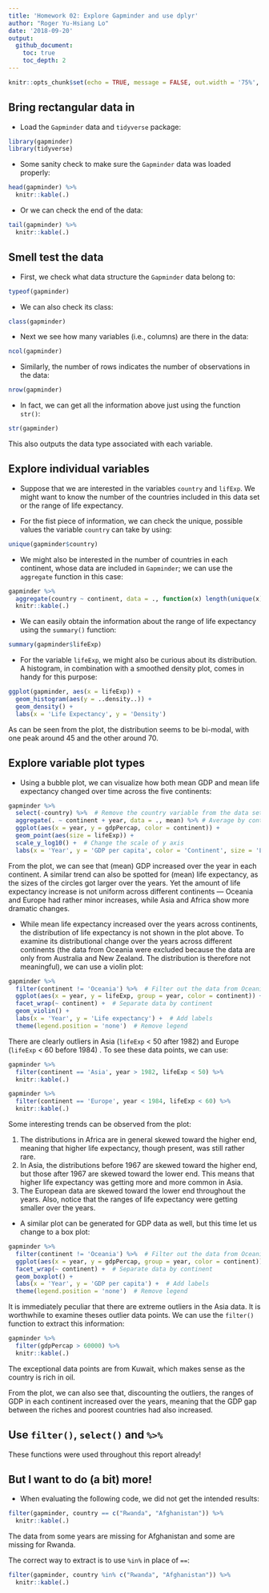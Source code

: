 ```yaml
---
title: 'Homework 02: Explore Gapminder and use dplyr'
author: "Roger Yu-Hsiang Lo"
date: '2018-09-20'
output:
  github_document:
    toc: true
    toc_depth: 2
---
```


```r
knitr::opts_chunk$set(echo = TRUE, message = FALSE, out.width = '75%', fig.align = 'center')
```

## Bring rectangular data in

- Load the `Gapminder` data and `tidyverse` package:
```r
library(gapminder)
library(tidyverse)
```

- Some sanity check to make sure the `Gapminder` data was loaded properly:
```r
head(gapminder) %>%
  knitr::kable(.)
```

- Or we can check the end of the data:
```r
tail(gapminder) %>%
  knitr::kable(.)
```

## Smell test the data

- First, we check what data structure the `Gapminder` data belong to:
```r
typeof(gapminder)
```

- We can also check its class:
```r
class(gapminder)
```

- Next we see how many variables (i.e., columns) are there in the data:
```r
ncol(gapminder)
```

- Similarly, the number of rows indicates the number of observations in the data:
```r
nrow(gapminder)
```

- In fact, we can get all the information above just using the function `str()`:
```r
str(gapminder)
```

This also outputs the data type associated with each variable.

## Explore individual variables

- Suppose that we are interested in the variables `country` and `lifExp`. We might want to know the number of the countries included in this data set or the range of life expectancy.

- For the fist piece of information, we can check the unique, possible values the variable `country` can take by using:
```r
unique(gapminder$country)
```

- We might also be interested in the number of countries in each continent, whose data are included in `Gapminder`; we can use the `aggregate` function in this case:
```r
gapminder %>%
  aggregate(country ~ continent, data = ., function(x) length(unique(x))) %>%
  knitr::kable(.)
```


- We can easily obtain the information about the range of life expectancy using the `summary()` function:
```r
summary(gapminder$lifeExp)
```

- For the variable `lifeExp`, we might also be curious about its distribution. A histogram, in combination with a smoothed density plot, comes in handy for this purpose:
```r
ggplot(gapminder, aes(x = lifeExp)) +
  geom_histogram(aes(y = ..density..)) +
  geom_density() +
  labs(x = 'Life Expectancy', y = 'Density')
```

As can be seen from the plot, the distribution seems to be bi-modal, with one peak around 45 and the other around 70.

## Explore variable plot types

- Using a bubble plot, we can visualize how both mean GDP and mean life expectancy changed over time across the five continents:
```r
gapminder %>%
  select(-country) %>%  # Remove the country variable from the data set
  aggregate(. ~ continent + year, data = ., mean) %>% # Average by continent and year
  ggplot(aes(x = year, y = gdpPercap, color = continent)) +
  geom_point(aes(size = lifeExp)) +
  scale_y_log10() +  # Change the scale of y axis
  labs(x = 'Year', y = 'GDP per capita', color = 'Continent', size = 'Life Expectancy')  # Add labels
```

From the plot, we can see that (mean) GDP increased over the year in each continent. A similar trend can also be spotted for (mean) life expectancy, as the sizes of the circles got larger over the years. Yet the amount of life expectancy increase is not uniform across different continents --- Oceania and Europe had rather minor increases, while Asia and Africa show more dramatic changes.

- While mean life expectancy increased over the years across continents, the distribution of life expectancy is not shown in the plot above. To examine its distributional change over the years across different continents (the data from Oceania were excluded because the data are only from Australia and New Zealand. The distribution is therefore not meaningful), we can use a violin plot:
```r
gapminder %>%
  filter(continent != 'Oceania') %>%  # Filter out the data from Oceania
  ggplot(aes(x = year, y = lifeExp, group = year, color = continent)) +
  facet_wrap(~ continent) +  # Separate data by continent
  geom_violin() +
  labs(x = 'Year', y = 'Life expectancy') +  # Add labels
  theme(legend.position = 'none')  # Remove legend
```

There are clearly outliers in Asia (`lifeExp` < 50 after 1982) and Europe (`lifeExp` < 60 before 1984) . To see these data points, we can use:
```r
gapminder %>%
  filter(continent == 'Asia', year > 1982, lifeExp < 50) %>%
  knitr::kable(.)
```

```r
gapminder %>%
  filter(continent == 'Europe', year < 1984, lifeExp < 60) %>%
  knitr::kable(.)
```

Some interesting trends can be observed from the plot:

1. The distributions in Africa are in general skewed toward the higher end, meaning that higher life expectancy, though present, was still rather rare.
2. In Asia, the distributions before 1967 are skewed toward the higher end, but those after 1967 are skewed toward the lower end. This means that higher life expectancy was getting more and more common in Asia.
3. The European data are skewed toward the lower end throughout the years. Also, notice that the ranges of life expectancy were getting smaller over the years.

- A similar plot can be generated for GDP data as well, but this time let us change to a box plot:
```r
gapminder %>%
  filter(continent != 'Oceania') %>%  # Filter out the data from Oceania
  ggplot(aes(x = year, y = gdpPercap, group = year, color = continent)) +
  facet_wrap(~ continent) +  # Separate data by continent
  geom_boxplot() +
  labs(x = 'Year', y = 'GDP per capita') +  # Add labels
  theme(legend.position = 'none')  # Remove legend
```

It is immediately peculiar that there are extreme outliers in the Asia data. It is worthwhile to examine theses outlier data points. We can use the `filter()` function to extract this information:
```r
gapminder %>%
  filter(gdpPercap > 60000) %>%
  knitr::kable(.)
```

The exceptional data points are from Kuwait, which makes sense as the country is rich in oil.

From the plot, we can also see that, discounting the outliers, the ranges of GDP in each continent increased over the years, meaning that the GDP gap between the riches and poorest countries had also increased.

## Use `filter()`, `select()` and `%>%`

These functions were used throughout this report already!

## But I want to do (a bit) more!

- When evaluating the following code, we did not get the intended results:
```r
filter(gapminder, country == c("Rwanda", "Afghanistan")) %>%
  knitr::kable(.)
```

The data from some years are missing for Afghanistan and some are missing for Rwanda.

The correct way to extract is to use `%in%` in place of `==`:
```r
filter(gapminder, country %in% c("Rwanda", "Afghanistan")) %>%
  knitr::kable(.)
```



















